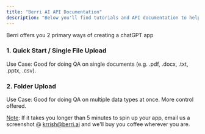 ```yaml
---
title: "Berri AI API Documentation"
description: "Below you'll find tutorials and API documentation to help you spin up a chatGPT app in minutes."
---
```


Berri offers you 2 primary ways of creating a chatGPT app

### 1. Quick Start / Single File Upload
Use Case: Good for doing QA on single documents (e.g. .pdf, .docx, .txt, .pptx, .csv). 


### 2. Folder Upload
Use Case: Good for doing QA on multiple data types at once. More control offered. 

<u>Note</u>: If it takes you longer than 5 minutes to spin up your app, email us a screenshot @ krrish@berri.ai and we'll buy you coffee wherever you are.